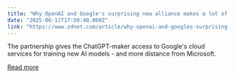 ```yaml
---
title: "Why OpenAI and Google's surprising new alliance makes a lot of AI sense"
date: "2025-06-11T17:50:40.000Z"
link: "https://www.zdnet.com/article/why-openai-and-googles-surprising-new-alliance-makes-a-lot-of-ai-sense/"
---
```


The partnership gives the ChatGPT-maker access to Google's cloud services for training new AI models - and more distance from Microsoft.

[Read more](https://www.zdnet.com/article/why-openai-and-googles-surprising-new-alliance-makes-a-lot-of-ai-sense/)
